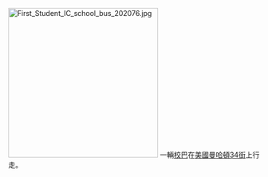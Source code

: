 [[File:First_Student_IC_school_bus_202076.jpg|300px]]
一輛[[校巴|校巴]]在[[美國|美國]][[曼哈頓|曼哈頓]][[34街|34街]]上行走。